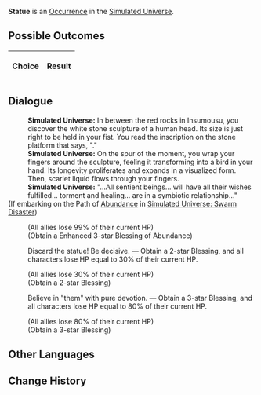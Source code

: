 {{Simulated Universe Event Infobox
|title         = Statue
|image         = Random Event Normal.png
|type          =
|domains_su    = Occurrence
|domains_ext   = Occurrence
|domains_swarm = 
|domains_gng   = 
|requirements  =
|prev          = 
|next          = 
|indexRewards  =
|characters    = 
}}
'''Statue''' is an [[Simulated Universe/Occurrence|Occurrence]] in the [[Simulated Universe]].

==Possible Outcomes==
{| class="article-table"
!Choice
!Result

|}

<!--
==Gameplay Notes==

-->
==Dialogue==
{{Dialogue Start}}
:'''Simulated Universe:''' In between the red rocks in Insumousu, you discover the white stone sculpture of a human head. Its size is just right to be held in your fist. You read the inscription on the stone platform that says, "{{Rubi| Yaoshi|Aeon of Abundance}}."
:'''Simulated Universe:''' On the spur of the moment, you wrap your fingers around the sculpture, feeling it transforming into a bird in your hand. Its longevity proliferates and expands in a visualized form. Then, scarlet liquid flows through your fingers.
:'''Simulated Universe:''' "...All sentient beings... will have all their wishes fulfilled... torment and healing... are in a symbiotic relationship..."
;(If embarking on the Path of [[Simulated Universe/Paths#Abundance|Abundance]] in [[Simulated Universe: Swarm Disaster]])
:{{SU Special Dialogue|Abundance|Mania takes over you...|The entire team loses HP equal to 99% of their current HP, and obtain 1 Enhanced 3-star Blessing of Abundance.}}
:;(All allies lose 99% of their current HP)
:;(Obtain a Enhanced  3-star Blessing of Abundance)
:{{DIcon|Star}} Discard the statue! Be decisive. &mdash; Obtain a 2-star Blessing, and all characters lose HP equal to 30% of their current HP.
:;(All allies lose 30% of their current HP)
:;(Obtain a 2-star Blessing)
:{{DIcon|Star}} Believe in "them" with pure devotion. &mdash; Obtain a 3-star Blessing, and all characters lose HP equal to 80% of their current HP.
:;(All allies lose 80% of their current HP)
:;(Obtain a 3-star Blessing)
{{Dialogue End}}

==Other Languages==
{{Other Languages
|en    = Statue
|zhs   = 雕像
|zht   = 雕像
|ja    = 彫像
|ko    = 조각상
|es    = Estatua
|fr    = Statue
|ru    = Статуя
|th    = รูปปั้น
|vi    = Bức Tượng
|de    = Statue
|id    = Patung
|pt    = Estátua
}}

==Change History==
{{Change History|1.0}}
